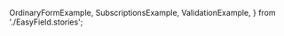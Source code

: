   OrdinaryFormExample,
  SubscriptionsExample,
  ValidationExample,
} from './EasyField.stories';

<Meta isTemplate />

<Title />

The `<EasyField>` component is intended to make field, label, and validation handling
as easy as possible.

## Table of Contents

- [Basic usage](#basic-usage)
  - [Accessibility](#accessibility)
  - [Ordinary `<Form>` usage](#ordinary-form-usage)
- [Advanced Usage](#advanced-usage)
  - [Overrides to default `<Field>` behaviour](#overrides-to-default-field-behaviour)
    - [Subscription](#subscription)
    - [`validateFields`](#validatefields)
    - [`parse`](#parse)
  - [Validation](#validation)

## Basic usage

At its core, the `<EasyField>` is an extension to the `react-final-form` `<Field>`,
which means it takes takes all of the same base props, plus a few more.

It sets some opinionated defaults for various `<Field>` props
for the sake of performance and consistency.
It also takes `label` and `description` props,
and has a number of built-in validation rules that can be made use of,
while still allowing for custom validation as well.

<Primary />

<Controls />

### Accessibility

Best of all, the `<EasyField>` component will also handle
the label-description-field relationships for you,
including all of the the needed ARIA attributes. For example:

1. The rendered field is provided with a generated unique `id`,
   which will match the generated `<label>`'s `for` attribute.
2. If a `description` is provided, then the element this is rendered in
   will also have a generated unique `id`, and the rendered field
   will receive an `aria-describedby` prop linking to it. This will respect any
   existing `aria-describedby` prop as well, and will even update for rendered error messages.
3. If you set the `required` prop
   (or a `required` rule in the `validation` object prop)
   then the rendered field will receive an `aria-required` attribute automatically.
4. If the field is in an error state,
   then an `aria-invalid` attribute will be provided as well.

Feel free to inspect the rendered HTML in the examples to see this in action.

### Ordinary `<Form>` usage

The `<EasyField>` can be used used within the `<EasyForm>` component -
such as in the example above - but can also be used directly within
`react-final-form`'s normal `<Form>` component. E.g.

<Canvas of={OrdinaryFormExample} />

## Advanced Usage

### Overrides to default `<Field>` behaviour

As mentioned above, `<EasyField>` sets some opinionated defaults,
particularly for the `subscription`, `validateFields`, and `parse` props.

#### Subscription

By default `react-final-form`'s `<Field>` subscribes to all of the `FieldState`.
But in 99% of cases, that's overkill, and causes a lot of unnecessary re-renders.
Instead, by default, `<EasyField>` will subscribe only to the parts of `FieldState`
that it needs to (though you can override this of course).

`<EasyField>` also doesn't pass any of the underlying `FieldState`'s `meta` object
to the rendered Field. But you can override that with the `meta` boolean prop.

So let's set up some examples, and use the `meta` prop
to show which parts of the `FieldState` are exposed.

<Canvas of={SubscriptionsExample} />

#### `validateFields`

This is a simpler one. By default, `react-final-form`'s `<Field>` triggers validation
on all fields within the form whenever **any** field value changes.
Once again, in 99% of cases, that's overkill and causes a lot of unnecessary re-renders.

Instead, by default, when an `<EasyField>` value changes,
only that field is validated - not every field.
You can return this to the default `react-final-form` `<Field>` behaviour
by explicitly setting the `validateFields` prop to `undefined`.
More on that in a bit.

#### `parse`

Another simple one. By default, `react-final-form` `<Field>`s
convert empty strings to `undefined`. Instead, `<EasyField>` sets the `parse` prop
to an identity function (`(v) => v`), retaining empty string values.

You can override this by setting your own `parse` function, and, just as with the
`subscription` and `validateFields` props, you can reset this to the original
`react-final-form` `<Field>` behaviour by explicitly setting it to `undefined`.

### Validation

You can use the normal `validate` function prop
as you would with `react-final-form`'s `<Field>` component,
as well as a small number of built-in validation rules via the `validation` object prop,
namely:

- alpha
- alphanumeric
- date
- email
- empty
- hexcolor
- integer
- lowercase
- number
- uppercase
- url
- required

These can be set to a string (for the validation message),
boolean `true` (in which case, the key will be used as the validation message),
or you can set a custom function. When used in an `<EasyForm>`,
you can also define additional global rules or override existing ones
(see the EasyForm story for more detail on that).

You can also set the `required` prop directly on the `<EasyForm>` for simplicity.

Additionally, when using asynchronous validation, the normal `react-final-form` `<Field>`
resets the `error` `FieldState`. This can cause quick flashes
where an error message renders, then disappears while the field is validating, then renders again.
As this is visually jarring, the `<EasyField>` retains any existing error `FieldState`
while the field is validating using our `useMutatedField()` hook.

You can also specify which bits of `FieldState` should be used to determine
if the error should render using the `errorLogic` object prop.
This accepts a `FieldSubscription`-like object, and is set to `{ touched: true }` by default.
`<EasyField>` will automatically take this into account and subscribe to those parts
of the `FieldState` (if they haven't been specified already).
You can also specify that part of the `FieldState` should be `false`
and the `<EasyField>` will check that too.

So let's set up some examples to show all this:

<Canvas of={ValidationExample} />

Please note, all validation functions other than the `required` rule will only run
if the field value is **not** `null`, `undefined`, or an empty string.
This logic is intentional so that custom validation rules do not need to check
for the existence of a current value before doing their checks.
